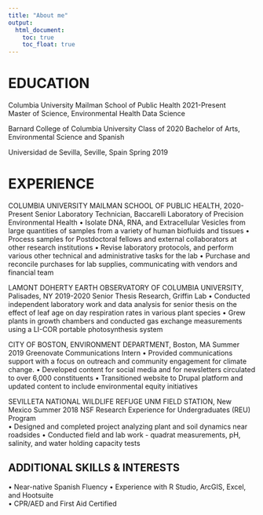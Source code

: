 ```yaml
---
title: "About me"
output: 
  html_document:
    toc: true
    toc_float: true
---
```

# EDUCATION

Columbia University Mailman School of Public Health	 2021-Present					
 	Master of Science, Environmental Health Data Science			             

Barnard College of Columbia University			   Class of 2020
Bachelor of Arts, Environmental Science and Spanish 

Universidad de Sevilla, Seville, Spain				    Spring 2019		

# EXPERIENCE

COLUMBIA UNIVERSITY MAILMAN SCHOOL OF PUBLIC HEALTH,  2020-Present
Senior Laboratory Technician, Baccarelli Laboratory of Precision Environmental Health
•	Isolate DNA, RNA, and Extracellular Vesicles from large quantities of samples from a variety of human biofluids and tissues 
•	Process samples for Postdoctoral fellows and external collaborators at other research institutions
•	Revise laboratory protocols, and perform various other technical and administrative tasks for the lab
•	Purchase and reconcile purchases for lab supplies, communicating with vendors and financial team 

LAMONT DOHERTY EARTH OBSERVATORY OF COLUMBIA UNIVERSITY, Palisades, NY	2019-2020
Senior Thesis Research, Griffin Lab
•	Conducted independent laboratory work and data analysis for senior thesis on the effect of leaf age on day respiration rates in various plant species
•	Grew plants in growth chambers and conducted gas exchange measurements using a LI-COR portable photosynthesis system

CITY OF BOSTON, ENVIRONMENT DEPARTMENT, Boston, MA	 Summer 2019
Greenovate Communications Intern
•	Provided communications support with a focus on outreach and community engagement for climate change.
•	Developed content for social media and for newsletters circulated to over 6,000 constituents
•	Transitioned website to Drupal platform and updated content to include environmental equity initiatives

SEVILLETA NATIONAL WILDLIFE REFUGE UNM FIELD STATION, New Mexico	Summer 2018
NSF Research Experience for Undergraduates (REU) Program	
•	Designed and completed project analyzing plant and soil dynamics near roadsides
•	Conducted field and lab work - quadrat measurements, pH, salinity, and water holding capacity tests


## ADDITIONAL SKILLS & INTERESTS
•	Near-native Spanish Fluency	
•	Experience with R Studio, ArcGIS, Excel, and Hootsuite	
•	CPR/AED and First Aid Certified










